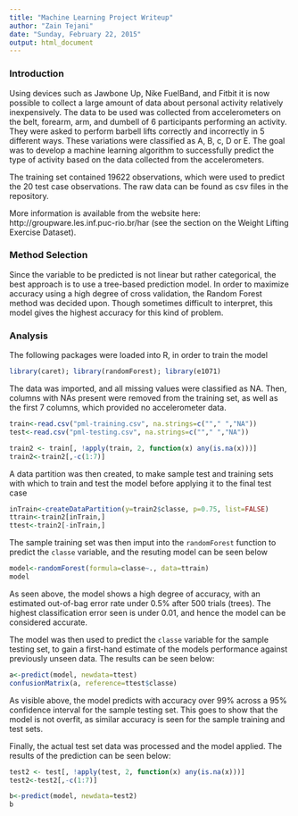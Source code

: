 ```yaml
---
title: "Machine Learning Project Writeup"
author: "Zain Tejani"
date: "Sunday, February 22, 2015"
output: html_document
---
```


### Introduction

  Using devices such as Jawbone Up, Nike FuelBand, and Fitbit it is now possible to collect a large amount of data about personal activity relatively inexpensively. The data to be used was collected from accelerometers on the belt, forearm, arm, and dumbell of 6 participants performing an activity. They were asked to perform barbell lifts correctly and incorrectly in 5 different ways. These variations were classified as A, B, c, D or E. The goal was to develop a machine learning algorithm to successfully predict the type of activity based on the data collected from the accelerometers. 
  
  The training set contained 19622 observations, which were used to predict the 20 test case observations. The raw data can be found as csv files in the repository.
  
  More information is available from the website here: http://groupware.les.inf.puc-rio.br/har (see the section on the Weight Lifting Exercise Dataset).

### Method Selection

  Since the variable to be predicted is not linear but rather categorical, the best approach is to use a tree-based prediction model. In order to maximize accuracy using a high degree of cross validation, the Random Forest method was decided upon. Though sometimes difficult to interpret, this model gives the highest accuracy for this kind of problem.
  

### Analysis

  The following packages were loaded into R, in order to train the model
```r
library(caret); library(randomForest); library(e1071)
```

  The data was imported, and all missing values were classified as NA. Then, columns with NAs present were removed from the training set, as well as the first 7 columns, which provided no accelerometer data.
```r
train<-read.csv("pml-training.csv", na.strings=c(""," ","NA"))
test<-read.csv("pml-testing.csv", na.strings=c(""," ","NA"))

train2 <- train[, !apply(train, 2, function(x) any(is.na(x)))]
train2<-train2[,-c(1:7)]
```

  A data partition was then created, to make sample test and training sets with which to train and test the model before applying it to the final test case
```r
inTrain<-createDataPartition(y=train2$classe, p=0.75, list=FALSE)
ttrain<-train2[inTrain,]
ttest<-train2[-inTrain,]
```

  The sample training set was then imput into the ```randomForest``` function to predict the ```classe``` variable, and the resuting model can be seen below
```r
model<-randomForest(formula=classe~., data=ttrain)
model
```

  As seen above, the model shows a high degree of accuracy, with an estimated out-of-bag error rate under 0.5% after 500 trials (trees). The highest classification error seen is under 0.01, and hence the model can be considered accurate.


  The model was then used to predict the ```classe``` variable for the sample testing set, to gain a first-hand estimate of the models performance against previously unseen data. The results can be seen below:
```r
a<-predict(model, newdata=ttest)
confusionMatrix(a, reference=ttest$classe)
```

  As visible above, the model predicts with accuracy over 99% across a 95% confidence interval for the sample testing set. This goes to show that the model is not overfit, as similar accuracy is seen for the sample training and test sets.
  
  Finally, the actual test set data was processed and the model applied. The results of the prediction can be seen below:
```r
test2 <- test[, !apply(test, 2, function(x) any(is.na(x)))]
test2<-test2[,-c(1:7)]

b<-predict(model, newdata=test2)
b
```

